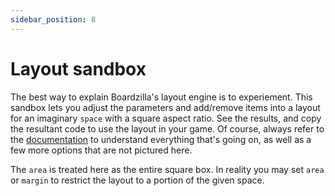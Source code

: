 ```yaml
---
sidebar_position: 8
---
```


# Layout sandbox

The best way to explain Boardzilla's layout engine is to experiement. This
sandbox lets you adjust the parameters and add/remove items into a layout for an
imaginary `space` with a square aspect ratio. See the results, and copy the
resultant code to use the layout in your game. Of course, always refer to the
[documentation](../api/modules#layoutattributes) to understand everything that's
going on, as well as a few more options that are not pictured here.

The `area` is treated here as the entire square box. In reality you may set
`area` or `margin` to restrict the layout to a portion of the given space.


<Layout/>

